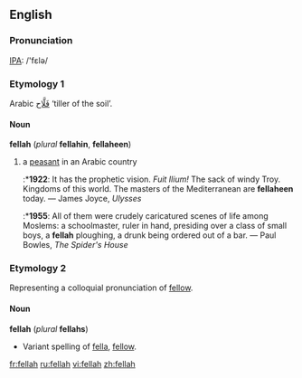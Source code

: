 ==English==
===Pronunciation===
[[IPA]]: /'fɛlə/

===Etymology 1===
Arabic [[فلاح|فَلَّاح]] ‘tiller of the soil’.

====Noun====
'''fellah''' (''plural'' '''fellahin''', '''fellaheen''')
# a [[peasant]] in an Arabic country
#:*'''1922''': It has the prophetic vision.  ''Fuit Ilium!''  The sack of windy Troy.  Kingdoms of this world.  The masters of the Mediterranean are '''fellaheen''' today. — James Joyce, ''Ulysses''
#:*'''1955''': All of them were crudely caricatured scenes of life among Moslems: a schoolmaster, ruler in hand, presiding over a class of small boys, a '''fellah''' ploughing, a drunk being ordered out of a bar. — Paul Bowles, ''The Spider's House''

===Etymology 2===
Representing a colloquial pronunciation of [[fellow]].

====Noun====
'''fellah''' (''plural'' '''fellahs''')
*Variant spelling of [[fella]], [[fellow]].

[[fr:fellah]]
[[ru:fellah]]
[[vi:fellah]]
[[zh:fellah]]